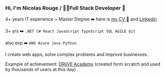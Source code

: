 ### Hi, I'm Nicolas Rouge / 👨‍💻Full Stack Developer 🗻

4+ years IT experience + Master Degree ➡️ here is <a href="https://github.com/nicolasrouge/simpleCV/blob/main/CV%20Nicolas%20Rouge%20FULL%20STACK%20Developer%20ENG%20INTERNATIONAL%204.1.pdf">my CV 📄</a>
and [Linkedin](https://www.linkedin.com/in/nicolas-rouge777/)

3+ yrs ➡️ `.NET C# React JavaScript TypeScript SQL AGILE Git`

also exp ➡️ `AWS Azure Java Python`

I create web apps, solve complex problems and improve businesses. 

Example of achievement: [DRiiVE Academy](https://academy.driive.co.uk/) (created form scratch and used by thousands of users at this day)